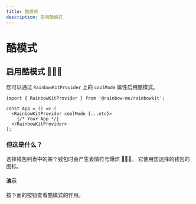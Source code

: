 ```yaml
---
title: 酷模式
description: 启用酷模式
---
```


# 酷模式

## 启用酷模式 🌈🌈🌈

您可以通过 `RainbowKitProvider` 上的 `coolMode` 属性启用酷模式。

```tsx
import { RainbowKitProvider } from '@rainbow-me/rainbowkit';

const App = () => (
  <RainbowKitProvider coolMode {...etc}>
    {/* Your App */}
  </RainbowKitProvider>
);
```

### 但这是什么？

选择钱包列表中的某个钱包时会产生表情符号爆炸 🌈🌈🌈。 它使用您选择的钱包的图标。

#### 演示

按下面的按钮查看酷模式的作用。

<CoolMode />
